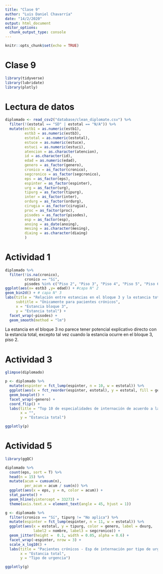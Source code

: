 ```yaml
---
title: "Clase 9"
author: "Luis Daniel Chavarría"
date: "14/2/2020"
output: html_document
editor_options: 
  chunk_output_type: console
---
```


```r
knitr::opts_chunk$set(echo = TRUE)
```

# Clase 9

```r
library(tidyverse)
library(lubridate)
library(plotly)
```

# Lectura de datos

```r
diplomado <- read_csv2("database/clean_diplomate.csv") %>% 
  filter(!(estotal == "SD" | estotal == "N/A")) %>% 
  mutate(estb1 = as.numeric(estb1),
         estb3 = as.numeric(estb3),
         estotal = as.numeric(estotal),
         estuce = as.numeric(estuce),
         estuci = as.numeric(estuci),
         atencion = as.character(atencion),
         id = as.character(id),
         edad = as.numeric(edad),
         genero = as_factor(genero),
         cronico = as_factor(cronico),
         segcronico = as_factor(segcronico),
         eps = as_factor(eps),
         espinter = as_factor(espinter),
         urg = as_factor(urg),
         tipurg = as_factor(tipurg),
         inter = as_factor(inter),
         ordurg = as_factor(ordurg),
         cirugia = as_factor(cirugia),
         proc = as_factor(proc),
         pisodes = as_factor(pisodes),
         esp = as_factor(esp),
         anoing = as_date(anoing),
         mesing = as.character(mesing),
         diaing = as.character(diaing)
         )
```

# Actividad 1

```r
diplomado %>%
  filter(!is.na(cronico), 
         cronico == "Sí", 
         pisodes %in% c("Piso 2", "Piso 3", "Piso 4", "Piso 5", "Piso 6", "Piso 7")) %>% 
ggplot(aes(x= estb3 ,y= edad)) + #capa N° 2
geom_bin2d() + # capa N° 3
labs(title = "Relación entre estancias en el bloque 3 y la estancia total",
     subtitle = "Únicamente para pacientes crónicos",
     x = "Estancia bloque 3", 
     y = "Estancia total") +
  facet_wrap(~pisodes) +
  geom_smooth(method = "lm")
```

La estancia en el bloque 3 no parece tener potencial explicativo directo con la estancia total, excepto tal vez cuando la estancia ocurre en el bloque 3, piso 2.

# Actividad 3

```r
glimpse(diplomado)

p <- diplomado %>%
  mutate(espinter = fct_lump(espinter, n = 10, w = estotal)) %>%
  ggplot(aes(x = fct_reorder(espinter, estotal), y = estotal, fill = genero)) +
  geom_boxplot() +
  facet_wrap(~genero) +
  coord_flip() +
  labs(title = "Top 10 de especialidades de internación de acuerdo a la estancia total",
       x = "",
       y = "Estancia total") 

ggplotly(p)
```

# Actividad 5

```r
library(ggQC)

diplomado %>% 
  count(eps, sort = T) %>%
  head(n = 15) %>%
  mutate(acum = cumsum(n),
         per_acum = acum / sum(n)) %>% 
  ggplot(aes(x = eps, y = n, color = acum)) +
  stat_pareto() +
  geom_hline(yintercept = 33273) +
  theme(axis.text.x = element_text(angle = 45, hjust = 1))
```

```r
g <- diplomado %>% 
  filter(cronico == "Sí", tipurg != "No aplica") %>%
  mutate(espinter = fct_lump(espinter, n = 11, w = estotal)) %>% 
  ggplot(aes(x = estotal, y = tipurg, color = genero, label = dxurg,
             label2 = nombre, label3 = segcronico)) +
  geom_jitter(height =  0.1, width = 0.05, alpha = 0.6) +
  facet_wrap(~espinter, nrow = 3) +
  scale_x_log10() +
  labs(title = "Pacientes crónicos - Esp de internación por tipo de urgencia, género y estancia total",
       x = "Estancia total",
       y = "Tipo de urgencia")

ggplotly(g)
```


